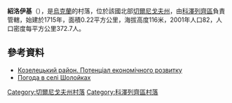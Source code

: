 {{coord|50|59|53|N|31|7|1|E|scale:100000|display=title}}

'''紹洛伊基'''（{{lang-uk|Шолойки}}），是[[烏克蘭|烏克蘭]]的村落，位於該國北部[[切爾尼戈夫州|切爾尼戈夫州]]，由[[科澤列齊區|科澤列齊區]]負責管轄，始建於1715年，面積0.22平方公里，海拔高度116米，2001年人口82，人口密度每平方公里372.7人。

==參考資料==
*[http://cg.gov.ua/web_docs/1/2014/03/docs/KOZELETS.PDF Козелецький район. Потенціал економічного розвитку] {{Wayback|url=http://cg.gov.ua/web_docs/1/2014/03/docs/KOZELETS.PDF |date=20151222113731 }}
* [http://weather.in.ua/ua/chernigovskaja/28645 Погода в селі Шолойках] {{Wayback|url=http://weather.in.ua/ua/chernigovskaja/28645 |date=20111220135544 }}

[[Category:切爾尼戈夫州村落|Category:切爾尼戈夫州村落]]
[[Category:科澤列齊區村落|Category:科澤列齊區村落]]


{{Chernihiv-geo-stub}}